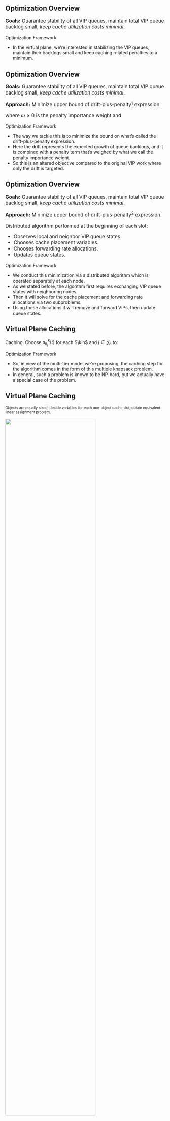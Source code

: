 ## Optimization Overview {.smaller}

::: {style="font-size:110%"}
**Goals:** Guarantee stability of all VIP queues, maintain total VIP queue backlog small, *keep cache utilization costs minimal*.
:::

::: {.footer}
Optimization Framework
:::

::: {.notes}
- In the virtual plane, we're interested in stabilizing the VIP queues, maintain their backlogs small and keep caching related penalties to a minimum.
:::

## Optimization Overview {.smaller visibility="uncounted"}

::: {style="font-size:110%"}
**Goals:** Guarantee stability of all VIP queues, maintain total VIP queue backlog small, *keep cache utilization costs minimal*.

**Approach:** Minimize upper bound of [drift-plus-penalty]{.body-highlight}[^dpp] expression:
```{=tex}
\begin{equation*}
    \drift + \omega \pen
\end{equation*}
```
where $\omega \geq 0$ is the [penalty importance weight]{.body-highlight} and
```{=tex}
\begin{equation*}
    \drift \triangleq \mathbb{E}[\mathcal{L}(\mathbf{V}(t+1))-\mc{L}(\mathbf{V}(t))|\mathbf{V}(t)]
\end{equation*}
```
```{=tex}
\begin{equation*}
    \mc{L}(\mathbf{V}(t)) \triangleq \frac{1}{2} \sum\limits_{\nin, \kin} (V^k_n(t))^2
\end{equation*}
```
:::

[^dpp]: "Stochastic network optimization with application to communication and queueing systems.", M. J. Neely, Springer Nature, 2022 @neely2022stochastic.

::: {.footer}
Optimization Framework
:::

::: {.notes}
- The way we tackle this is to minimize the bound on what's called the drift-plus-penalty expression.
- Here the drift represents the expected growth of queue backlogs, and it is combined with a penalty term that's weighed by what we call the penalty importance weight.
- So this is an altered objective compared to the original VIP work where only the drift is targeted.
:::

## Optimization Overview {.smaller visibility="uncounted"}

::: {style="font-size:110%"}
**Goals:** Guarantee stability of all VIP queues, maintain total VIP queue backlog small, *keep cache utilization costs minimal*.

**Approach:** Minimize upper bound of [drift-plus-penalty]{.body-highlight}[^dpp] expression.

Distributed algorithm performed at the beginning of each slot:

- Observes local and neighbor VIP queue states.
- Chooses cache placement variables.
- Chooses forwarding rate allocations.
- Updates queue states.
:::

::: {.footer}
Optimization Framework
:::

::: {.notes}
- We conduct this minimization via a distributed algorithm which is operated separately at each node.
- As we stated before, the algorithm first requires exchanging VIP queue states with neighboring nodes.
- Then it will solve for the cache placement and forwarding rate allocations via two subproblems.
- Using these allocations it will remove and forward VIPs, then update queue states.
:::

## Virtual Plane Caching

::: {style="font-size: 100%;"}
[Caching.]{.body-highlight} Choose $s^k_{n_j}(t)$ for each $\kin$ and $j \in \mathcal{J}_n$ to:
:::

::: {style="font-size: 75%;"}
```{=tex}
\begin{align*}
    \text{maximize}
        & \quad \sum\limits_{\kin} \sum\limits_{\jin} b^k_{n_j}(t) s^k_{n_j}(t) \\
    \text{subject to}
        & \quad \sum\limits_{\kin} s^k_{n_j}(t) \leq L_{n_j}, \; \forall \, \jin \\
        & \quad \sum\limits_{\jin} s^k_{n_j}(t) \leq 1, \; \forall \, \kin \\
        & \quad s^k_{n_j}(t) \in \{0, 1\}, \; \forall \, \kin, \; \jin
\end{align*}
```
```{=tex}
\begin{equation*}
    b^k_{n_j}(t) \triangleq \left\{ \begin{array}{ll}
        r_{n_j} V^k_n(t) - \omega c^a_{n_j}, & \text{if} \; s^k_{n_j}(t-1) = 0 \\
        r_{n_j} V^k_n(t) + \omega c^e_{n_j}, & \text{if} \; s^k_{n_j}(t-1) = 1
    \end{array} \right.
\end{equation*}
```
:::

::: {.footer}
Optimization Framework
:::

::: {.notes}
- So, in view of the multi-tier model we're proposing, the caching step for the algorithm comes in the form of this multiple knapsack problem.
- In general, such a problem is known to be NP-hard, but we actually have a special case of the problem.
:::

## Virtual Plane Caching

::: {style="font-size: 80%;"}
Objects are equally sized; decide variables for each one-object [cache slot]{.body-highlight}, obtain equivalent [linear assignment problem]{.body-highlight}.
:::

![](images/transform.svg){width="75%" height="75%" fig-align="center"}

::: {.footer}
Optimization Framework
:::

::: {.notes}
- Because each data object in our model is of the same unit size, we can think of each cache tier as made up of several "cache slots" that can each take one object.
- Using this, we can construct an equivalent problem that's in the form of a linear assignment.
:::

## Virtual Plane Caching {visibility="uncounted"}

::: {style="font-size: 80%;"}
Objects are equally sized; decide variables for each one-object [cache slot]{.body-highlight}, obtain equivalent [linear assignment problem]{.body-highlight}.
:::

::: {style="font-size: 70%;"}
```{=tex}
\begin{align*}
    \text{maximize}
        & \quad \sum\limits_{\kin} \sum\limits_{\iin} b^k_{n_i}(t) s^k_{n_i}(t) \\
    \text{subject to} 
        & \quad \sum\limits_{\kin} s^k_{n_i}(t) \leq 1, \; \forall \, \iin \\
        & \quad \sum\limits_{\iin} s^k_{n_i}(t) \leq 1, \; \forall \, \kin \\
        & \quad s^k_{n_i}(t) \in \{0, 1\}, \; \forall \, \kin, \; \iin
\end{align*}
```
:::

::: {style="font-size: 60%; text-align: center"}
```{=tex}
\begin{equation*}
\mc{I}_n \triangleq \{1, 2, ..., \sum_{\jin} L_{n_j}\}, \; \mc{I}_{n_j} \triangleq \{1 + \sum^{j - 1}_{\ell = 1} L_{n_\ell}, ..., \sum^{j}_{\ell = 1} L_{n_\ell}\}
\end{equation*}
\\
```
If $i \in \mc{I}_{n_j}$, then $b^k_{n_i}(t) = b^k_{n_j}(t)$ and $s^k_{n_i}(t) = s^k_{n_j}(t)$.
:::

::: {.footer}
Optimization Framework
:::

::: {.notes}
- Here, each cache slot inherits the benefit values from its corresponding tier and the constraints of linear assignment naturally translate to cache capacity and exclusivity constraints.
- Therefore, we're able to construct a solution to our original problem by solving this simpler problem instead.
:::

## Virtual Plane Caching {.smaller visibility="uncounted"}

::: {style="font-size: 120%;"}
Objects are equally sized; decide variables for each one-object [cache slot]{.body-highlight}, obtain equivalent [linear assignment problem]{.body-highlight}.

- Can be solved exactly in polynomial time with worst case complexity of $O(L^2_{tot}K)$[^crouse2d], where $L_{tot} = \sum_{\jin} L_{n_j}$.
:::

::: {layout="[[1,1]]"}
![Scaling in cache capacity](images/vip_caching_comp_time_wrt_cache.svg){width=350 fig-align="center"}

![Scaling in catalog size](images/vip_caching_comp_time_wrt_objects.svg){width=350 fig-align="center"}
:::

[^crouse2d]: "On implementing 2D rectangular assignment algorithms", Crouse, D. F., IEEE Transactions on Aerospace and Electronic Systems, 2016 @crouse2016implementing.

::: {.footer}
Optimization Framework
:::

::: {.notes}
- There are many efficient algorithms that can solve the linear assignment.
- We're using one such method widely available in software implementations, with a complexity that scales quadratically with cache capacity and linearly with catalog size.
- This is a favorable characteristic that we've observed in experimentation as well and it leads to reasonable computation times.
:::

## Virtual Plane Forwarding {.smaller}

[Forwarding.]{.body-highlight} Choose $\mu^k_{ab}(t)$ for each $\kin$ and $\abin^k$ to:

::: {style="font-size: 80%;"}
```{=tex}
\begin{align*}
    \text{maximize}
        & \quad \sum\limits_{\kin} \sum\limits_{\bin} \mu^k_{nb}(t) (V\knt - V^k_b(t)) \\
    \text{subject to}
        & \quad \sum\limits_{\kin} \mu^k_{nb}(t) \leq C_{bn}, \; \forall \; (n,b) \in \mc{L} \\
        & \quad \mu^k_{nb}(t) \geq 0, \; \forall \; (n,b) \in \mc{L}, \; \forall \; \kin \\
        & \quad \mu^k_{nb}(t) = 0, \; \forall \; (n,b) \not \in \mc{L}^k, \; \forall \; \kin
\end{align*}
```
:::

Optimal solution via ***backpressure***, i.e. choosing $\mu^k_{ab}(t)$ as follows.

::: {style="font-size: 75%;"}
```{=tex}
\begin{equation*}
   \mu^k_{ab}(t) =
   \left\{ \begin{array}{ll}
      C_{ba}, & \text{if} \; k = k^*_{ab}(t) \; \text{and} \; V^k_a(t) > V^k_b(t) \\
      0, & \text{otherwise}
   \end{array} \right.
\end{equation*}
```
```{=tex}
\begin{equation*}
   k^*_{ab}(t) \triangleq \argmax\limits_{k: \abin^k} \left(V^k_a(t) - V^k_b(t)\right)
\end{equation*}
```
:::

<hr>

::: {style="font-size: 75%;"}

::: columns
::: {.column width="30%"}
$C_{ab}$: Capacity of link $(a,b)$.
:::
::: {.column width="70%"}
$\mc{L}^k$: Set of links allowed to transmit VIPs of $k$ as per routing policy.
:::
:::

:::

::: {.footer}
Optimization Framework
:::

::: {.notes}
- The forwarding step is resolved by using the well-known backpressure solution as was done in the original VIP work.
:::

## Stability Region

VIP [stability region]{.body-highlight} $\Lambda$ consists of all arrival rates $\boldsymbol{\lambda} = (\lambda^k_n)_{\kin,\nin}$ such that:

::: {style="font-size: 80%;"}
```{=tex}
\begin{equation*}
    \lambda^k_n \leq \sum\limits_{\bin} f^k_{nb} - \sum\limits_{\ain} f^k_{an} +  \betasum \sum\limits_{\jin} r_{n_j} \multind
\end{equation*}
```
:::
<hr>

::: {style="font-size: 70%; text-align: center"}
$f^k_{ab}$: Time-average actual VIP flow for $k$ over $(a,b)$
:::

::: columns
::: {.column width="50%" style="font-size: 70%;"}
$\mc{B}_{n,i}$: i-th among all $\sigma_n$ possible cache placement sets at $n$; if $(k,j) \in \mc{B}_{n,i}$ during $t$, $s^k_{n_j}(t)$ = 1.
:::
::: {.column width="50%" style="font-size: 70%;"}
$\beta_{n,i}$: Fraction of time objects at $n$ are placed according to $\mc{B}_{n,i}$; $0 \leq \beta_{n,i} \leq 1$ and $\sum^{\sigma_n}_{i=1} \beta_{n,i} = 1$.
:::
:::

::: {.footer}
Optimization Framework
:::

::: {.notes}
- So using this algorithm, we can ensure the stability of the VIP queues as long as the request arrivals are contained in what's called the stability region, bounds of which are depicted here.
:::

## Bound Trade-off {.smaller}

::: {style="font-size: 100%;"}
[Backlog-penalty trade-off]{.body-highlight} for arrival rate vector $\boldsymbol{\lambda} + \boldsymbol{\epsilon} \in \Lambda$, with $\boldsymbol{\epsilon} > \boldsymbol{0}$:
:::

::: {style="font-size: 90%;"}
```{=tex}
\begin{equation*}
    \lim\limits_{t \rightarrow \infty} \frac{1}{t} \sum\limits^{t}_{\tau=1} \sum\limits_{\nin, \kin} \mathbb{E}[V^k_n(\tau)] \leq \frac{B}{\epsilon} + \omega \frac{\bar{P}(\boldsymbol{\lambda})}{\epsilon}
\end{equation*}
```
```{=tex}
\begin{equation*}
    \lim\limits_{t \rightarrow \infty} \frac{1}{t}\sum\limits^{t}_{\tau=1} \mathbb{E}[P(\tau)] \leq \frac{B}{\omega} + \bar{P}(\boldsymbol{\lambda})
\end{equation*}
```
:::

<hr>

::: {style="font-size: 85%; text-align: center"}
```{=tex}
\begin{equation*}
    B = \sum_{\nin} \bigg( \sum_{\kin}A^k_{n,max} + \sum_{\ain}C_{an} + \sum_{\bin}C_{nb} + \sum_{\jin} L_{n_j} r_{n_j} \bigg)^2
\end{equation*}
```
```{=tex}
\begin{equation*}
\epsilon = \textstyle \min_{\nin,\kin} \epsilon^k_n
\end{equation*}
```

$\bar{P}(\boldsymbol{\lambda})$: Minimum expected time-average sum penalty achievable by a feasible stabilizing policy.
:::

::: {.footer}
Optimization Framework
:::

::: {.notes}
- Furthermore, given arrivals within that stability region, we're able to achieve an optimal trade-off between the time average upper bounds for VIP backlogs and accumulated penalty in the virtual plane network.
- The trade-off factor is based on the importance weight mentioned before.
- If that weight is small means lower average queue sizes which translates to better performance, but at the cost of potentially much larger penalties. Setting it large is the inverse of that situation.
:::